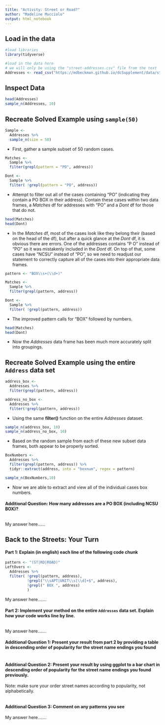 ```yaml
---
title: "Activity: Street or Road?"
author: "Madeline Mucciolo"
output: html_notebook
---
```


## Load in the data

```r
#load libraries 
library(tidyverse)

#load in the data here 
# we will only be using the "street-addresses.csv" file from the text
Addresses <- read_csv("https://mdbeckman.github.io/dcSupplement/data/street-addresses.csv")
```

## Inspect Data
```r
head(Addresses)
sample_n(Addresses, 10)
```


## Recreate Solved Example using `sample(50)`

```r
Sample <- 
  Addresses %>%
  sample_n(size = 50)
```
- First, gather a sample subset of 50 random cases.

```r
Matches <- 
  Sample %>%
  filter(grepl(pattern = "PO", address))

Dont <- 
  Sample %>%
  filter( !grepl(pattern = "PO", address))
```
- Attempt to filter out all of the cases containing "PO" (indicating they contain a PO BOX in their address). Contain these cases within two data frames, a *Matches* df for addresses with "PO" and a *Dont* df for those that do not.  

```r
head(Matches)
head(Dont)
```
- In the *Matches* df, most of the cases look like they belong their (based on the head of the df), but after a quick glance at the *Dont* df, it is obvious there are errors. One of the addresses contains "P O" instead of "PO" so it was mistakenly included in the *Dont* df. On top of that, some cases have "NCSU" instead of "PO", so we need to readjust our statement to correctly capture all of the cases into their appropriate data frames.

```r
pattern <- "BOX\\s+(\\d+)"

Matches <- 
  Sample %>% 
  filter(grepl(pattern, address))

Dont <-
  Sample %>%
  filter( !grepl(pattern, address))
```
- The improved pattern calls for "BOX" followed by numbers.

```r
head(Matches)
head(Dont)
```
- Now the *Addresses* data frame has been much more accurately split into groupings.


## Recreate Solved Example using the entire `Address` data set

```r
address_box <-
  Addresses %>% 
  filter(grepl(pattern, address))

address_no_box <-
  Addresses %>% 
  filter(!grepl(pattern, address))
```
- Using the same **filter()** function on the entire *Addresses* dataset.

```r
sample_n(address_box, 10)
sample_n(address_no_box, 10)
```
- Based on the random sample from each of these new subset data frames, both appear to be properly sorted.

```r
BoxNumbers <- 
  Addresses %>%
  filter(grepl(pattern, address)) %>%
  tidyr::extract(address, into = "boxnum", regex = pattern)

sample_n(BoxNumbers,10)
```
- Now we are able to extract and view all of the individual cases box numbers.


#### Additional Question: How many addresses are a PO BOX (including NCSU BOX)? 

```r


```

My answer here...... 


## Back to the Streets: Your Turn

#### Part 1: Explain (in english) each line of the following code chunk

```r
pattern <- "(ST|RD|ROAD)"
LeftOvers <-
  Addresses %>% 
  filter( !grepl(pattern, address),
          !grepl("\\sAPT|UNIT\\s[\\d]+$", address),
          !grepl(" BOX ", address)
          )
```

My answer here.......

#### Part 2: Implement your method on the entire `Addresses` data set. Explain how your code works line by line.

```r



```

My answer here.......

#### Additional Question 1: Present your result from part 2 by providing a table in descending order of popularity for the street name endings you found

```r


```

#### Additional Question 2: Present your result by using ggplot to a bar chart in descending order of popularity for the street name endings you found previously.

Note: make sure your order street names according to popularity, not alphabetically.

```r

```

#### Additional Question 3: Comment on any patterns you see

My answer here.......

